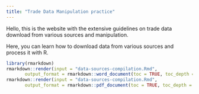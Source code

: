 ```yaml
---
title: "Trade Data Manipulation practice"
---
```


Hello, this is the website with the extensive guidelines on trade data download from various sources and manipulation.

Here, you can learn how to download data from various sources and process it with R.

```r
library(rmarkdown)
rmarkdown::render(input = "data-sources-compilation.Rmd", 
       output_format = rmarkdown::word_document(toc = TRUE, toc_depth = 5))
rmarkdown::render(input = "data-sources-compilation.Rmd",
       output_format = rmarkdown::pdf_document(toc = TRUE, toc_depth = 5, number_sections = TRUE))
```



